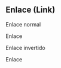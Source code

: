 <!--
SDCIC 1.0
Guía de estilo
Link (Enlace)
-->


<Meta title="Átomos/Enlace" component={Link} />

## Enlace (Link)

<Description of={Link} />

<ArgsTable of={Link} />

Enlace normal

<Story name="Normal">
  <span style={{padding:'8px 16px'}}>
    <Link>Enlace</Link>
  </span>
</Story>

Enlace invertido

<Story name="Invertido">
  <span style={{background:'#001a33', padding:'8px 16px'}}>
    <Link inverted>Enlace</Link>
  </span>
</Story>
